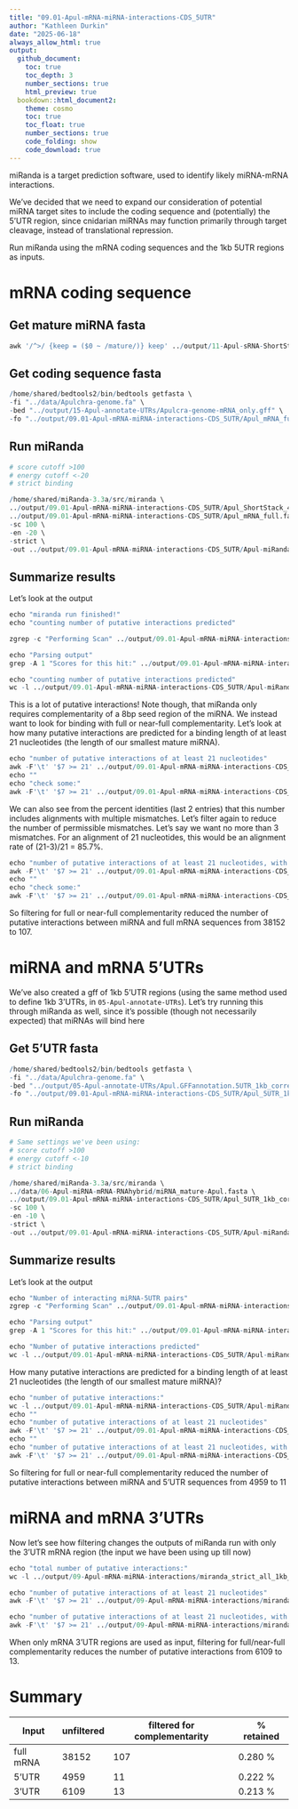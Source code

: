 ```yaml
---
title: "09.01-Apul-mRNA-miRNA-interactions-CDS_5UTR"
author: "Kathleen Durkin"
date: "2025-06-18"
always_allow_html: true
output: 
  github_document:
    toc: true
    toc_depth: 3
    number_sections: true
    html_preview: true 
  bookdown::html_document2:
    theme: cosmo
    toc: true
    toc_float: true
    number_sections: true
    code_folding: show
    code_download: true
---
```


miRanda is a target prediction software, used to identify likely miRNA-mRNA interactions.

We've decided that we need to expand our consideration of potential miRNA target sites to include the coding sequence and (potentially) the 5'UTR region, since cnidarian miRNAs may function primarily through target cleavage, instead of translational repression.

Run miRanda using the mRNA coding sequences and the 1kb 5UTR regions as inputs.

# mRNA coding sequence

## Get mature miRNA fasta

```r
awk '/^>/ {keep = ($0 ~ /mature/)} keep' ../output/11-Apul-sRNA-ShortStack_4.1.0-pulchra_genome/ShortStack_out/mir.fasta > ../output/09.01-Apul-mRNA-miRNA-interactions-CDS_5UTR/Apul_ShortStack_4.1.0_mature.fasta
```

## Get coding sequence fasta

```r

/home/shared/bedtools2/bin/bedtools getfasta \
-fi "../data/Apulchra-genome.fa" \
-bed "../output/15-Apul-annotate-UTRs/Apulcra-genome-mRNA_only.gff" \
-fo "../output/09.01-Apul-mRNA-miRNA-interactions-CDS_5UTR/Apul_mRNA_full.fa"
```

## Run miRanda

```r

# score cutoff >100
# energy cutoff <-20
# strict binding

/home/shared/miRanda-3.3a/src/miranda \
../output/09.01-Apul-mRNA-miRNA-interactions-CDS_5UTR/Apul_ShortStack_4.1.0_mature.fasta \
../output/09.01-Apul-mRNA-miRNA-interactions-CDS_5UTR/Apul_mRNA_full.fa \
-sc 100 \
-en -20 \
-strict \
-out ../output/09.01-Apul-mRNA-miRNA-interactions-CDS_5UTR/Apul-miRanda-mRNA_full-strict_all.tab
```

## Summarize results

Let's look at the output

```r

echo "miranda run finished!"
echo "counting number of putative interactions predicted"

zgrep -c "Performing Scan" ../output/09.01-Apul-mRNA-miRNA-interactions-CDS_5UTR/Apul-miRanda-mRNA_full-strict_all.tab

echo "Parsing output"
grep -A 1 "Scores for this hit:" ../output/09.01-Apul-mRNA-miRNA-interactions-CDS_5UTR/Apul-miRanda-mRNA_full-strict_all.tab | sort | grep '>' > ../output/09.01-Apul-mRNA-miRNA-interactions-CDS_5UTR/Apul-miRanda-mRNA_full-strict-parsed.txt

echo "counting number of putative interactions predicted"
wc -l ../output/09.01-Apul-mRNA-miRNA-interactions-CDS_5UTR/Apul-miRanda-mRNA_full-strict-parsed.txt

```

This is a lot of putative interactions! Note though, that miRanda only requires complementarity of a 8bp seed region of the miRNA. We instead want to look for binding with full or near-full complementarity. Let's look at how many putative interactions are predicted for a binding length of at least 21 nucleotides (the length of our smallest mature miRNA).

```r
echo "number of putative interactions of at least 21 nucleotides"
awk -F'\t' '$7 >= 21' ../output/09.01-Apul-mRNA-miRNA-interactions-CDS_5UTR/Apul-miRanda-mRNA_full-strict-parsed.txt | wc -l
echo ""
echo "check some:"
awk -F'\t' '$7 >= 21' ../output/09.01-Apul-mRNA-miRNA-interactions-CDS_5UTR/Apul-miRanda-mRNA_full-strict-parsed.txt | head -5
```

We can also see from the percent identities (last 2 entries) that this number includes alignments with multiple mismatches. Let's filter again to reduce the number of permissible mismatches. Let's say we want no more than 3 mismatches. For an alignment of 21 nucleotides, this would be an alignment rate of (21-3)/21 = 85.7%.

```r
echo "number of putative interactions of at least 21 nucleotides, with at most 3 mismatches"
awk -F'\t' '$7 >= 21' ../output/09.01-Apul-mRNA-miRNA-interactions-CDS_5UTR/Apul-miRanda-mRNA_full-strict-parsed.txt | awk -F'\t' '$8 >= 85' | wc -l
echo ""
echo "check some:"
awk -F'\t' '$7 >= 21' ../output/09.01-Apul-mRNA-miRNA-interactions-CDS_5UTR/Apul-miRanda-mRNA_full-strict-parsed.txt | awk -F'\t' '$8 >= 85' | head -5
```

So filtering for full or near-full complementarity reduced the number of putative interactions between miRNA and full mRNA sequences from 38152 to 107.

# miRNA and mRNA 5'UTRs

We've also created a gff of 1kb 5'UTR regions (using the same method used to define 1kb 3'UTRs, in `05-Apul-annotate-UTRs`). Let's try running this through miRanda as well, since it's possible (though not necessarily expected) that miRNAs will bind here

## Get 5'UTR fasta

```r
/home/shared/bedtools2/bin/bedtools getfasta \
-fi "../data/Apulchra-genome.fa" \
-bed "../output/05-Apul-annotate-UTRs/Apul.GFFannotation.5UTR_1kb_corrected.gff" \
-fo "../output/09.01-Apul-mRNA-miRNA-interactions-CDS_5UTR/Apul_5UTR_1kb_corrected.fa"

```

## Run miRanda

```r

# Same settings we've been using: 
# score cutoff >100
# energy cutoff <-10
# strict binding

/home/shared/miRanda-3.3a/src/miranda \
../data/06-Apul-miRNA-mRNA-RNAhybrid/miRNA_mature-Apul.fasta \
../output/09.01-Apul-mRNA-miRNA-interactions-CDS_5UTR/Apul_5UTR_1kb_corrected.fa \
-sc 100 \
-en -10 \
-strict \
-out ../output/09.01-Apul-mRNA-miRNA-interactions-CDS_5UTR/Apul-miRanda-5UTR_1kb-strict_all.tab
```

## Summarize results

Let's look at the output

```r

echo "Number of interacting miRNA-5UTR pairs"
zgrep -c "Performing Scan" ../output/09.01-Apul-mRNA-miRNA-interactions-CDS_5UTR/Apul-miRanda-5UTR_1kb-strict_all.tab

echo "Parsing output"
grep -A 1 "Scores for this hit:" ../output/09.01-Apul-mRNA-miRNA-interactions-CDS_5UTR/Apul-miRanda-5UTR_1kb-strict_all.tab | sort | grep '>' > ../output/09.01-Apul-mRNA-miRNA-interactions-CDS_5UTR/Apul-miRanda-5UTR_1kb-strict-parsed.txt

echo "Number of putative interactions predicted"
wc -l ../output/09.01-Apul-mRNA-miRNA-interactions-CDS_5UTR/Apul-miRanda-5UTR_1kb-strict-parsed.txt

```

How many putative interactions are predicted for a binding length of at least 21 nucleotides (the length of our smallest mature miRNA)?

```r
echo "number of putative interactions:"
wc -l ../output/09.01-Apul-mRNA-miRNA-interactions-CDS_5UTR/Apul-miRanda-5UTR_1kb-strict-parsed.txt
echo ""
echo "number of putative interactions of at least 21 nucleotides"
awk -F'\t' '$7 >= 21' ../output/09.01-Apul-mRNA-miRNA-interactions-CDS_5UTR/Apul-miRanda-5UTR_1kb-strict-parsed.txt | wc -l
echo ""
echo "number of putative interactions of at least 21 nucleotides, with at most 3 mismatches"
awk -F'\t' '$7 >= 21' ../output/09.01-Apul-mRNA-miRNA-interactions-CDS_5UTR/Apul-miRanda-5UTR_1kb-strict-parsed.txt | awk -F'\t' '$8 >= 85' | wc -l
```

So filtering for full or near-full complementarity reduced the number of putative interactions between miRNA and 5'UTR sequences from 4959 to 11

# miRNA and mRNA 3'UTRs

Now let's see how filtering changes the outputs of miRanda run with only the 3'UTR mRNA region (the input we have been using up till now)

```r
echo "total number of putative interactions:"
wc -l ../output/09-Apul-mRNA-miRNA-interactions/miranda_strict_all_1kb_parsed_apul_updated.txt

echo "number of putative interactions of at least 21 nucleotides"
awk -F'\t' '$7 >= 21' ../output/09-Apul-mRNA-miRNA-interactions/miranda_strict_all_1kb_parsed_apul_updated.txt | wc -l

echo "number of putative interactions of at least 21 nucleotides, with at most 3 mismatches"
awk -F'\t' '$7 >= 21' ../output/09-Apul-mRNA-miRNA-interactions/miranda_strict_all_1kb_parsed_apul_updated.txt | awk -F'\t' '$8 >= 85' | wc -l
```

When only mRNA 3'UTR regions are used as input, filtering for full/near-full complementarity reduces the number of putative interactions from 6109 to 13.

# Summary

| Input     | unfiltered | filtered for complementarity | \% retained |
|-----------|------------|------------------------------|-------------|
| full mRNA | 38152      | 107                          | 0.280 %     |
| 5'UTR     | 4959       | 11                           | 0.222 %     |
| 3'UTR     | 6109       | 13                           | 0.213 %     |